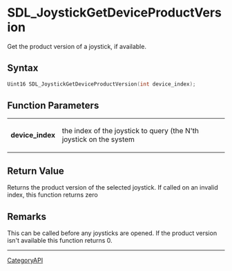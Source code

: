 = SDL_JoystickGetDeviceProductVersion =

Get the product version of a joystick, if available.

== Syntax ==

<syntaxhighlight lang='c'>
Uint16 SDL_JoystickGetDeviceProductVersion(int device_index);
</syntaxhighlight>

== Function Parameters ==

{|
|'''device_index'''
|the index of the joystick to query (the N'th joystick on the system
|}

== Return Value ==

Returns the product version of the selected joystick. If called on an
invalid index, this function returns zero

== Remarks ==

This can be called before any joysticks are opened. If the product version
isn't available this function returns 0.

----
[[CategoryAPI]]


